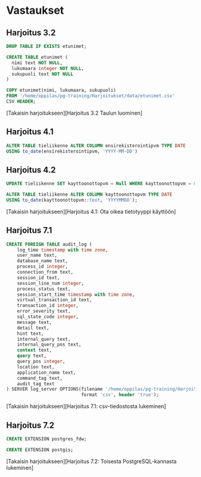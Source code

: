 # Vastaukset {.unnumbered}

## Harjoitus 3.2 {#vastaus-h3.2 .unnumbered}

```sql
DROP TABLE IF EXISTS etunimet;

CREATE TABLE etunimet (
  nimi text NOT NULL,
  lukumaara integer NOT NULL,
  sukupuoli text NOT NULL
)
```

```sql
COPY etunimet(nimi, lukumaara, sukupuoli)
FROM '/home/oppilas/pg-training/Harjoitukset/data/etunimet.csv'
CSV HEADER;
```

[Takaisin harjoitukseen][Harjoitus 3.2 Taulun luominen]


## Harjoitus 4.1 {#vastaus-h4.1 .unnumbered}

```sql
ALTER TABLE tieliikenne ALTER COLUMN ensirekisterointipvm TYPE DATE 
USING to_date(ensirekisterointipvm, 'YYYY-MM-DD')
```
## Harjoitus 4.2 {#vastaus-h4.2 .unnumbered}
```sql
UPDATE tieliikenne SET kayttoonottopvm = Null WHERE kayttoonottopvm = 0;

ALTER TABLE tieliikenne ALTER COLUMN kayttoonottopvm TYPE DATE 
USING to_date(kayttoonottopvm::text, 'YYYYMMDD');
```
[Takaisin harjoitukseen][Harjoitus 4.1: Ota oikea tietotyyppi käyttöön]

## Harjoitus 7.1 {#vastaus-h7.1 .unnumbered}

```sql
CREATE FOREIGN TABLE audit_log (
    log_time timestamp with time zone,
    user_name text,
    database_name text,
    process_id integer,
    connection_from text,
    session_id text,
    session_line_num integer,
    process_status text,
    session_start_time timestamp with time zone,
    virtual_transaction_id text,
    transaction_id integer,
    error_severity text,
    sql_state_code integer,
    message text,
    detail text,
    hint text,
    internal_query text,
    internal_query_pos text,
    context text,
    query text,
    query_pos integer,
    location text,
    application_name text,
    command_tag text,
    audit_tag text
) SERVER log_server OPTIONS(filename '/home/oppilas/pg-training/Harjoitukset/data/audit_log.csv', 
                            format 'csv', header 'true');
```

[Takaisin harjoitukseen][Harjoitus 7.1: csv-tiedostosta lukeminen]

## Harjoitus 7.2 {#vastaus-h7.2 .unnumbered}

```sql
CREATE EXTENSION postgres_fdw;
```

```sql
CREATE EXTENSION postgis;
```
[Takaisin harjoitukseen][Harjoitus 7.2: Toisesta PostgreSQL-kannasta lukeminen]
